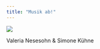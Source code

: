 ```yaml
---
title: "Musik ab!"
---
```


::: {#fig-gr}
![](assets/ValerieSimone.png)


Valeria Nesesohn & Simone Kühne

:::


